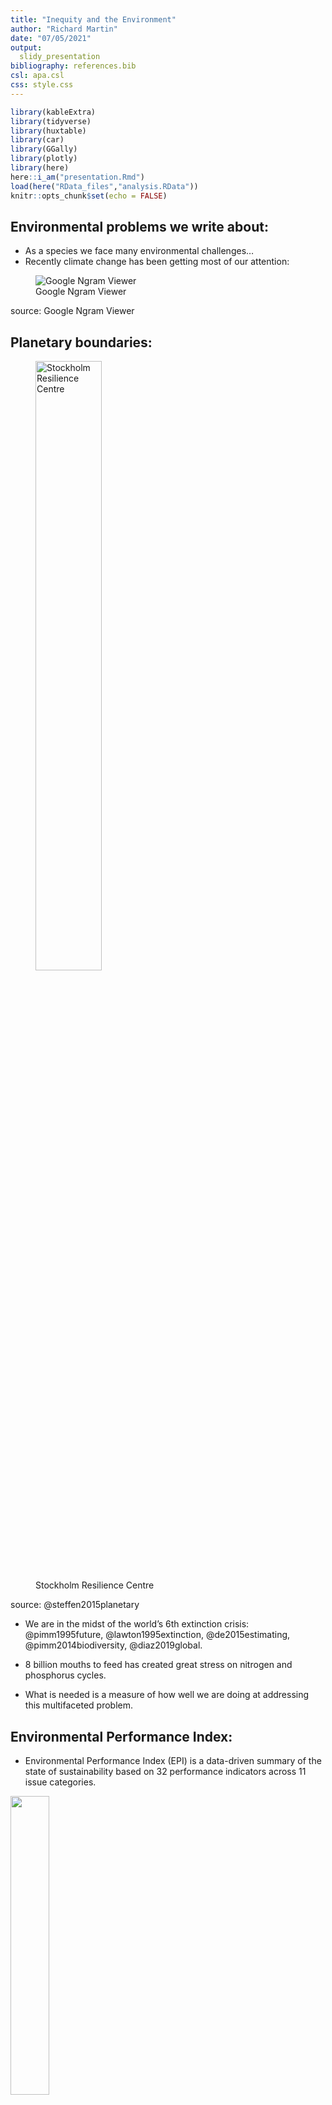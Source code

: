 ```yaml
---
title: "Inequity and the Environment"
author: "Richard Martin"
date: "07/05/2021"
output:
  slidy_presentation
bibliography: references.bib
csl: apa.csl
css: style.css
---
```


```r
library(kableExtra)
library(tidyverse)
library(huxtable)
library(car)
library(GGally)
library(plotly)
library(here)
here::i_am("presentation.Rmd")
load(here("RData_files","analysis.RData"))
knitr::opts_chunk$set(echo = FALSE)
```

## Environmental problems we write about:

* As a species we face many environmental challenges...
* Recently climate change has been getting most of our attention:

![Google Ngram Viewer](images/ngram.png)
<figcaption>source: Google Ngram Viewer</figcaption>

## Planetary boundaries:

![Stockholm Resilience Centre](images/pb.png){ height=50% }
<figcaption>source: @steffen2015planetary </figcaption>

* We are in the midst of the world's 6th extinction crisis: @pimm1995future, @lawton1995extinction, @de2015estimating, @pimm2014biodiversity, @diaz2019global.

* 8 billion mouths to feed has created great stress on nitrogen and phosphorus cycles.

* What is needed is a measure of how well we are doing at addressing this multifaceted problem.

## Environmental Performance Index:

* Environmental Performance Index (EPI) is a data-driven summary of the state of sustainability based on 32 performance indicators across 11 issue categories.

![](images/gdp_epi.png){ height=35% }
<figcaption>source: @epi20</figcaption>

* Strong correlation between EPI scores and GDP/capita. Is it because:

    - economic prosperity makes it possible for nations to invest in policies and programs that lead to desirable outcomes  OR
    
    - economic prosperity allows rich countries to outsource the production of environmentally damaging goods. 

*  Trade data and standard EPI scores can be used to create a weighted EPI score that crudely addresses these leakages.

    - the relationship between gdp/capita and epi scores still exists using this weighted EPI score.

## How the sausage is made:

```r
yearly_indicator_diff
```


## Confounds: wealth and governance.

```r
controls_pairs
```

## What I am interested in: inequity

*  seems plausible the distribution of income might be related to EPI scores.

![Antilla](images/rich.WebP){height=600px}&emsp;vs.&emsp;![Elsewhere](images/poor.jpg){height=600px}<figcaption> Antilla &emsp; &emsp; &emsp;&emsp; &emsp; &emsp; &emsp;&emsp;&emsp; &emsp; &emsp; &emsp; &emsp; &emsp; &emsp;elsewhere in Mumbai.</figcaption>

  -   Are EPI scores correlated with the share of income the top 10% of earners?
  -   Are EPI scores correlated with the proportion of people living below the \$5.50/day poverty line?
  -   Or does inequity create a universal incentive to over-exploit? i.e. a "rat race" 

## Rat race?

```r
ggplotly(rr) %>%
  animation_opts(transition = 0)
```

## Measures of inequity:

```r
inequality_pairs
```

## EPI ~ year + controls + inequality


```r
hr <- huxreg(regressions$mod[[1]], regressions$mod[[2]], regressions$mod[[3]], regressions$mod[[4]],
#hr <- huxreg(regressions$mod[[1]],             
             omit_coefs=c("(Intercept)", "year2008", "year2010", "year2012", "year2014", "year2016", "year2018", "year2020"),
             statistics = c(N = "nobs", R2 = "r.squared", `Adj R2` = "adj.r.squared"))
hr$names <- hr$names%>%
  str_replace_all("_", " ")%>%
  str_to_title()
hr
```

## First take on inequity and environment:

* Controlling for gdp/capita and measures of governance, the gini coefficient of income is negatively correlated with EPI.

* EPI scores negatively correlated with top 10 share and positively correlated with bottom 50 share.

* No strong relationship between EPI scores and the absolute number of people living in poverty.

* Caveat: EPI scores do not account for leakages between countries.  Next up: weighted EPI

## Using trade data to adjust EPIs

*  Rich countries might specialize in the production of enviro-friendly products and trade with poor countries.

* Create a weighted average of a country's EPI score and an import EPI.

* Consider Canada:

```r
kbl(canada)%>% 
  kable_styling(bootstrap_options = c("striped", "hover"), full_width = F)
```

Weight on import EPI is $w_{i}=\frac{M}{GDP-X+M}=$ 
`r round(canada[3,2]/(canada[1,2]-canada[2,2]+canada[3,2]),2)%>%pull()`

## Canada's import EPI:

```r
 kbl(canada_partners)%>%
   kable_styling(bootstrap_options = c("striped", "hover"), full_width = F)
```

* Import EPI is a weighted average of top 5 trading partner's EPI's.

* To calculate the weights we pretend each country *only* trades with these top five trade partners.

* In an ideal world the *entire* environmental impact of producing, consuming and disposing a good or service would be attributed to the country of the consumer... a daunting challenge given the complexity of global supply chains and their numerous environmental impacts. 

## Environmental accounting

* A non-exhaustive list of problems with my "back of the envelope" adjustment. 

    - Not all imports are for consumption, they might be re-exported e.g. Singapore.
    - The environmental impact of goods produced for export might differ from goods produced for domestic consumption.
    - Weights based on GDP,X,M (dollar values) are not appropriate for environmental impacts.
    - Even if weights based on dollar values were appropriate, I am only using top 5 trading partners.
    - your problem...

Some other attempts at environmental accounting

  -   cover a very limited set of countries/industries/pollutants: @muradian2002embodied
  
  -   focus exclusively on $CO_2$: @peters2011growth
  

## Rich countries look a little worse, poor countries look a little better.


```r
epi_vs_wepi
```

## import weighted EPI ~ year + controls + inequality


```r
hr <- huxreg(regressions$mod[[5]],regressions$mod[[6]],regressions$mod[[7]],regressions$mod[[8]], 
#hr <- huxreg(regressions$mod[[1]],             
             omit_coefs=c("(Intercept)", "year2008", "year2010", "year2012", "year2014", "year2016", "year2018", "year2020"),
             statistics = c(N = "nobs", R2 = "r.squared", `Adj R2` = "adj.r.squared"))
hr$names <- hr$names%>%
  str_replace_all("_"," ")%>%
  str_to_title()
hr
```



## Added variable plots:

```r
make_av_plots <- function(mdl, var){
  var=str_sub(var, start=2)
  avPlots(mdl, var, cex=.2, main="")
}

par(mfrow=c(2,4))
regressions %>%
  mutate(plots=walk2(mod, inequality, make_av_plots))
#dev.off()
```

## Second look at inequity

*  Results qualitatively similar to results using EPI.
*  I (hopefully) have been careful not to make causal claims based on this observational data...
*  i.e. I do not believe that inequality is as good as randomly assigned (conditional on the control variables).
*  What to do?

## Not much variation in inequality over time.

```r
gini_plot
```


*  Retreat to the lab: redistribution of income in a common pool resource game similar to @budescu1992simultaneous.

## What the subjects saw: (page 1)

*   Consider a lake where <span class="math inline">\(n \approx 3\)</span> people can catch fish.
*   In this experiment you will play 20 independent rounds of the same one shot game.
*   Each round you are put into a new group of <span class="math inline">\(\approx 3\)</span> people.  
*   In each round your task is to choose how effort to put into fishing <span class="math inline">\(e_i\)</span>.
*   <em>If</em> the stock of fish <span class="math inline">\(f\)</span> exceeds the total effort $f>e_1+e_2+e_3$ then every unit of effort results in one fish caught.
*   However, the stock of fish is unknown: <span class="math inline">\(f\)</span> equally likely to be any real number between <span class="math inline">\(0\)</span> and <span class="math inline">\(20n\)</span>: <span class="math inline">\(f∼U[0,20n]\)</span>
*   If the stock of fish is lower than the total effort <span class="math inline">\(f \leq e_1+e_2+e_3\)</span> the resource is destroyed: all players catch zero fish.
*   The tradeoff: more effort more fish (if there are enough fish) vs. more effort lower probability there are enough fish.
*   For example, suppose that the sum of all the individual effort choices is <span class="math inline">\(e_1+e_2+e_3=45\)</span>: what is the probability there is enough fish?

<img width="30%" src="images/fish.png">

*   If the total effort is 45, the probability there is enough fish is .25.  


*   The expected profit function for player 1 is:  

<p>$E[\pi_1]=\left[\alpha e_1+\frac{1-\alpha}{3}(e_1+e_2+e_3)\right]\left(\frac{60-e_1-e_2-e_3}{60}\right)-\frac{e_1}{3}$</p>

*   Inside the first [square] brackets is the amount of fish you receive if there are enough fish.  
*   Inside the second (round) brackets is the probability there are enough fish.  
*   The last term is the cost of effort.  


<h3>The treatments:</h3>

*   There are going to be 3 treatments that vary by the parameter <span class="math inline">\(\alpha\)</span>.  
*    You will be told the value of <span class="math inline">\(\alpha\)</span> for your treatment once you start the experiment.  

## Summary of last round: (Round 2):

<h2> Fish: 12.615173826925</h2><h2> Total effort: 16</h2>Because the total effort is larger than the stock of fish the resource is destroyed.<table class='t1' ><tr><th>effort</th><th>Profit</th></tr><tr><td>2</td><td>-0.67</td></tr><tr><td>5</td><td>-1.67</td></tr><tr><td>9</td><td>-3</td></tr></table>

<h2>In your treatment $\alpha=.5$</h2>
<p>So in your treatment the expected profit function for player 1 is:</p>

<p>$E[\pi_1]= \left(\frac{e_1}{2}+\frac{1}{6}(e_1+e_2+e_3)\right) \left(\frac{60-e_1-e_2-e_3}{60}\right)-\frac{e_1}{3}$


How much effort do you want to put into fishing in round 3? <input type="number" name="choice" step="1" placeholder="effort" min="0" max="30" />

## The treatments:

* Communism ($\alpha=0$): Prediction: free riding. 
* Universal Basic Income ($\alpha=\frac12$): Prediction: joint payoff maximizing effort.
* laissez-faire ($\alpha=1$) Prediction: tragedy of the commons.


```r
my_df <- tibble(`$\\alpha$`=c("0", "$\\frac12$", "1"), 
                `$e^{\\star}$ (Nash Equilibrium)`=c("0", "$\\frac{20}{3}$", "10"), 
                `$e^{\\star\\star}$(Joint payoff maximizing)`=c("$\\frac{20}{3}$", "$\\frac{20}{3}$", "$\\frac{20}{3}$"))
kbl(my_df, escape=FALSE) %>%
  kable_styling(bootstrap_options = c("striped", "hover"),full_width = F)
```

## References